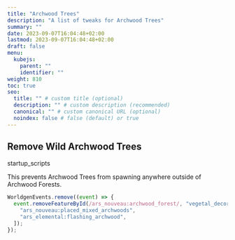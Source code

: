```yaml
---
title: "Archwood Trees"
description: "A list of tweaks for Archwood Trees"
summary: ""
date: 2023-09-07T16:04:48+02:00
lastmod: 2023-09-07T16:04:48+02:00
draft: false
menu:
  kubejs:
    parent: ""
    identifier: ""
weight: 810
toc: true
seo:
  title: "" # custom title (optional)
  description: "" # custom description (recommended)
  canonical: "" # custom canonical URL (optional)
  noindex: false # false (default) or true
---
```


## Remove Wild Archwood Trees

<span class="badge text-bg-dark startup-scripts">startup_scripts</span>

This prevents Archwood Trees from spawning anywhere outside of Archwood Forests.

```js
WorldgenEvents.remove((event) => {
  event.removeFeatureById(/ars_nouveau:archwood_forest/, "vegetal_decoration", [
    "ars_nouveau:placed_mixed_archwoods",
    "ars_elemental:flashing_archwood",
  ]);
});
```
